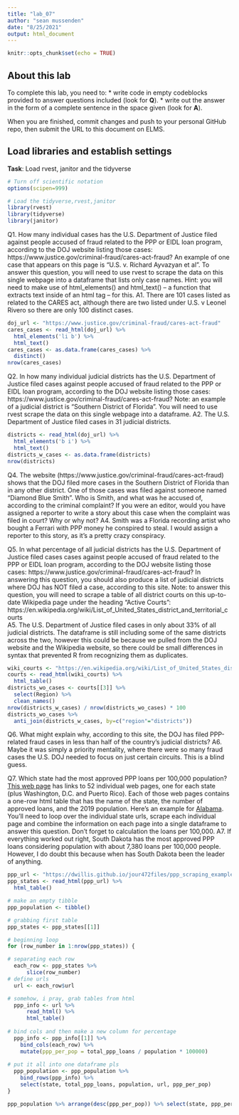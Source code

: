 ```yaml
---
title: "lab_07"
author: "sean mussenden"
date: "8/25/2021"
output: html_document
---
```


```r
knitr::opts_chunk$set(echo = TRUE)
```

## About this lab

To complete this lab, you need to:
* write code in empty codeblocks provided to answer questions included (look for **Q**).
* write out the answer in the form of a complete sentence in the space given (look for **A**).

When you are finished, commit changes and push to your personal GitHub repo, then submit the URL to this document on ELMS.

## Load libraries and establish settings
**Task**: Load rvest, janitor and the tidyverse
```r
# Turn off scientific notation
options(scipen=999)

# Load the tidyverse,rvest,janitor
library(rvest)
library(tidyverse)
library(janitor)
```


Q1. How many individual cases has the U.S. Department of Justice filed against people accused of fraud related to the PPP or EIDL loan program, according to the DOJ website listing those cases: https://www.justice.gov/criminal-fraud/cares-act-fraud?  An example of one case that appears on this page is "U.S. v. Richard Ayvazyan et al". To answer this question, you will need to use rvest to scrape the data on this single webpage into a dataframe that lists only case names. Hint: you will need to make use of html_elements() and html_text() -- a function that extracts text inside of an html tag -- for this.
A1.
There are 101 cases listed as related to the CARES act, although there are two listed under U.S. v Leonel Rivero so there are only 100 distinct cases. 
```r
doj_url <- "https://www.justice.gov/criminal-fraud/cares-act-fraud"
cares_cases <- read_html(doj_url) %>% 
  html_elements('li b') %>% 
  html_text()
cares_cases <- as.data.frame(cares_cases) %>% 
  distinct()
nrow(cares_cases)
```

Q2. In how many individual judicial districts has the U.S. Department of Justice filed cases against people accused of fraud related to the PPP or EIDL loan program, according to the DOJ website listing those cases: https://www.justice.gov/criminal-fraud/cares-act-fraud?  Note: an example of a judicial district is "Southern District of Florida". You will need to use rvest scrape the data on this single webpage into a dataframe.
A2.
The U.S. Department of Justice filed cases in 31 judicial districts. 
```r
districts <- read_html(doj_url) %>% 
  html_elements('b i') %>% 
  html_text()
districts_w_cases <- as.data.frame(districts)
nrow(districts)
```

Q4. The website (https://www.justice.gov/criminal-fraud/cares-act-fraud) shows that the DOJ filed more cases in the Southern District of Florida than in any other district. One of those cases was filed against someone named "Diamond Blue Smith". Who is Smith, and what was he accused of, according to the criminal complaint? If you were an editor, would you have assigned a reporter to write a story about this case when the complaint was filed in court? Why or why not?
A4.
Smith was a Florida recording artist who bought a Ferrari with PPP money he conspired to steal. I would assign a reporter to this story, as it's a pretty crazy conspiracy. 

Q5. In what percentage of all judicial districts has the U.S. Department of Justice filed cases cases against people accused of fraud related to the PPP or EIDL loan program, according to the DOJ website listing those cases: https://www.justice.gov/criminal-fraud/cares-act-fraud? In answering this question, you should also produce a list of judicial districts where DOJ has NOT filed a case, according to this site.  Note: to answer this question, you will need to scrape a table of all district courts on this up-to-date Wikipedia page under the heading "Active Courts": https://en.wikipedia.org/wiki/List_of_United_States_district_and_territorial_courts  
A5.
The U.S. Department of Justice filed cases in only about 33% of all judicial districts. The dataframe is still including some of the same districts across the two, however this could be because we pulled from the DOJ website and the Wikipedia website, so there could be small differences in syntax that prevented R from recognizing them as duplicates. 
```r
wiki_courts <- "https://en.wikipedia.org/wiki/List_of_United_States_district_and_territorial_courts"
courts <- read_html(wiki_courts) %>% 
  html_table()
districts_wo_cases <- courts[[3]] %>% 
  select(Region) %>% 
  clean_names()
nrow(districts_w_cases) / nrow(districts_wo_cases) * 100
districts_wo_cases %>% 
  anti_join(districts_w_cases, by=c("region"="districts"))
```
Q6. What might explain why, according to this site, the DOJ has filed PPP-related fraud cases in less than half of the country's judicial districts?
A6.
Maybe it was simply a priority mentality, where there were so many fraud cases the U.S. DOJ needed to focus on just certain circuits. This is a blind guess. 

Q7. Which state had the most approved PPP loans per 100,000 population? [This web page](https://dwillis.github.io/jour472files/ppp_scraping_example/index.html) has links to 52 individual web pages, one for each state (plus Washington, D.C. and Puerto Rico). Each of those web pages contains a one-row html table that has the name of the state, the number of approved loans, and the 2019 population. Here's an example for [Alabama](https://dwillis.github.io/jour472files/ppp_scraping_example/states/alabama.html). You'll need to loop over the individual state urls, scrape each individual page and combine the information on each page into a single dataframe to answer this question. Don't forget to calculation the loans per 100,000.
A7.
If everything worked out right, South Dakota has the most approved PPP loans considering population with about 7,380 loans per 100,000 people. However, I do doubt this because when has South Dakota been the leader of anything. 
```r
ppp_url <- "https://dwillis.github.io/jour472files/ppp_scraping_example/index.html"
ppp_states <- read_html(ppp_url) %>% 
  html_table()

# make an empty tibble
ppp_population <- tibble()

# grabbing first table
ppp_states <- ppp_states[[1]]

# beginning loop
for (row_number in 1:nrow(ppp_states)) {

# separating each row
  each_row <- ppp_states %>%
      slice(row_number)
# define urls
  url <- each_row$url

# somehow, i pray, grab tables from html
  ppp_info <- url %>%
      read_html() %>%
      html_table()
  
# bind cols and then make a new column for percentage 
  ppp_info <- ppp_info[[1]] %>% 
    bind_cols(each_row) %>% 
    mutate(ppp_per_pop = total_ppp_loans / population * 100000)
  
# put it all into one dataframe pls
  ppp_population <- ppp_population %>% 
    bind_rows(ppp_info) %>% 
    select(state, total_ppp_loans, population, url, ppp_per_pop)
}

ppp_population %>% arrange(desc(ppp_per_pop)) %>% select(state, ppp_per_pop)

```

